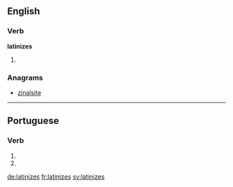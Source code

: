 ==English==

===Verb===
'''latinizes'''

# {{en-third-person singular of|latinize}}

===Anagrams===
* [[zinalsite#English|zinalsite]]

----

==Portuguese==

===Verb===
{{pt-verb-form}}

# {{pt-verb form of|latinizar|ar|subjunctive|present|singular|second}}
# {{pt-verb form of|latinizar|ar|imperative|negative|singular|second}}

[[de:latinizes]]
[[fr:latinizes]]
[[sv:latinizes]]